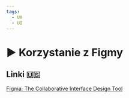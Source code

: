 ```yaml
---
tags:
  - UX
  - UI
---
```



# ▶️ Korzystanie z Figmy

<VimeoPlayer videoId="600186654" />

## Linki 🇺🇸

[Figma: The Collaborative Interface Design Tool](https://www.figma.com/)
